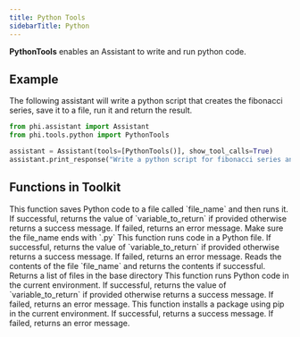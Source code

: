```yaml
---
title: Python Tools
sidebarTitle: Python
---
```


**PythonTools** enables an Assistant to write and run python code.

## Example

The following assistant will write a python script that creates the fibonacci series, save it to a file, run it and return the result.

```python cookbook/tools/python_tools.py
from phi.assistant import Assistant
from phi.tools.python import PythonTools

assistant = Assistant(tools=[PythonTools()], show_tool_calls=True)
assistant.print_response("Write a python script for fibonacci series and display the result till the 10th number", markdown=True)
```

## Functions in Toolkit

<ResponseField name="save_to_file_and_run">
  This function saves Python code to a file called `file_name` and then runs it.
  If successful, returns the value of `variable_to_return` if provided otherwise returns a success message.
  If failed, returns an error message.
  Make sure the file_name ends with `.py`
</ResponseField>
<ResponseField name="run_python_file_return_variable">
  This function runs code in a Python file.
  If successful, returns the value of `variable_to_return` if provided otherwise returns a success message.
  If failed, returns an error message.
</ResponseField>
<ResponseField name="read_file">
  Reads the contents of the file `file_name` and returns the contents if successful.
</ResponseField>
<ResponseField name="list_files">
 Returns a list of files in the base directory
</ResponseField>
<ResponseField name="run_python_code">
 This function runs Python code in the current environment.
  If successful, returns the value of `variable_to_return` if provided otherwise returns a success message.
  If failed, returns an error message.
</ResponseField>
<ResponseField name="pip_install_package">
  This function installs a package using pip in the current environment.
  If successful, returns a success message. If failed, returns an error message.
</ResponseField>
